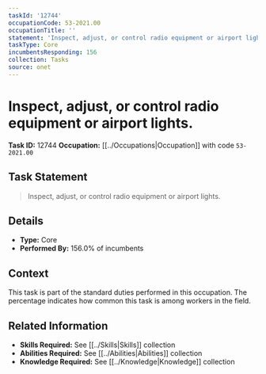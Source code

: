 ```yaml
---
taskId: '12744'
occupationCode: 53-2021.00
occupationTitle: ''
statement: 'Inspect, adjust, or control radio equipment or airport lights.'
taskType: Core
incumbentsResponding: 156
collection: Tasks
source: onet
---
```

# Inspect, adjust, or control radio equipment or airport lights.

**Task ID:** 12744
**Occupation:** [[../Occupations|Occupation]] with code `53-2021.00`

## Task Statement

> Inspect, adjust, or control radio equipment or airport lights.

## Details

- **Type:** Core
- **Performed By:** 156.0% of incumbents

## Context

This task is part of the standard duties performed in this occupation. The percentage indicates how common this task is among workers in the field.

## Related Information

- **Skills Required:** See [[../Skills|Skills]] collection
- **Abilities Required:** See [[../Abilities|Abilities]] collection
- **Knowledge Required:** See [[../Knowledge|Knowledge]] collection
